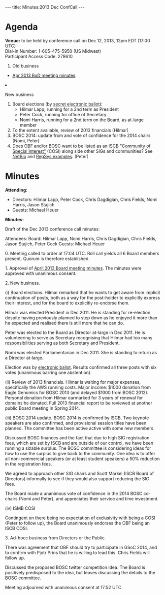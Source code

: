 ---
title: Minutes:2013 Dec ConfCall
---

= Agenda =

'''Venue:''' to be held by conference call on Dec 12, 2013, 12pm EDT (17:00 UTC) <br/>
Dial-in Number:	1-605-475-5950  (US Midwest) <br/>
Participant Access Code:	279610

<ol>
<li> Old business </li>
 <ul>
  <li> [[Minutes:2013_Apr_ConfCall| Apr 2013 BoD meeting minutes]]</li>
 </ul>  
<li>New business</li>
<ol style="list-style-type:lower-roman">
 <li> Board elections (by [https://vote.heliosvoting.org/helios/e/obf-board-dec2013 secret electronic ballot]):
 <ul><li>Hilmar Lapp, running for a 2nd term as President</li>
   <li>Peter Cock, running for office of Secretary</li>
  <li> Nomi Harris, running for a 2nd term on the Board, as at-large member </li>
  </ul></li>
  <li> To the extent available, review of 2013 financials (Hilmar) </li>
  <li> BOSC 2014: update from and vote of confidence for the 2014 chairs (Nomi, Peter)</li>
  <li> Does OBF and/or BOSC want to be listed as an [http://www.iscb.org/iscb-affiliates-cosis ISCB "Community of Special Interest"] (COSI) along side other SIGs and communities? See [http://www.iscb.org/iscb-netbio-cosi NetBio] and [http://www.iscb.org/iscb-regsys-cosi RegSys examples]. (Peter) </li>
</ol>
</ol>

= Minutes =

'''Attending:'''
* Directors: Hilmar Lapp, Peter Cock, Chris Dagdigian, Chris Fields, Nomi Harris, Jason Stajich
* Guests: Michael Heuer

'''Minutes:'''

Draft of the Dec 2013 conference call minutes:

Attendees:
Board: Hilmar Lapp, Nomi Harris, Chris Dagdigian, Chris Fields, Jason Stajich, Peter Cock
Guests: Michael Heuer

0. Meeting called to order at 17:04 UTC. Roll call yields all 6 Board members present. Quorum is therefore established.

1. Approval of [http://www.open-bio.org/wiki/Minutes:2013_Apr_ConfCall April 2013 Board meeting minutes]. The minutes were approved with unanimous consent.

2. New business.

(i) Board elections. Hilmar remarked that he wants to get aware from implicit continuation of posts, both as a way for the post-holder to explicitly express their interest, and for the board to explicitly re-endorse them.

Hilmar was elected President in Dec 2011. He is standing for re-election despite having previously planned to step down as he enjoyed it more than he expected and realised there is still more that he can do.

Peter was elected to the Board as Director at-large in Dec 2011. He is volunteering to serve as Secretary recognising that Hilmar had too many responsibilities serving as both Secretary and President.

Nomi was elected Parliamentarian in Dec 2011. She is standing to return as a Director at-large.

Election was by [https://vote.heliosvoting.org/helios/e/obf-board-dec2013 electronic ballot]. Results confirmed all three posts with six votes (unanimous barring one abstention).

(ii) Review of 2013 financials.
Hilmar is waiting for major expenses, specifically the AWS running costs. Major income: $1000 donation from Eagle Genomics for BOSC 2013 (and delayed $1000 from BOSC 2012). Personal donation from Hilmar earmarked for 3 years of renewal for domains he donated. Full 2013 financial report to be reviewed at another public Board meeting in Spring 2014.


(iii) BOSC 2014 update.
BOSC 2014 is confirmed by ISCB. Two keynote speakers are also confirmed, and provisional session titles have been planned. The committee has been active active with some new members.

Discussed BOSC finances and the fact that due to high SIG registration fees, which are set by ISCB and are outside of our control, we have been running a sizable surplus. The BOSC committee is considering ideas for how to use the surplus to give back to the community. One idea is to offer all non-commercial speakers (or at least student speakers) a 50% reduction in the registration fees.

We agreed to approach other SIG chairs and Scott Markel (ISCB Board of Directors) informally to see if they would also support reducing the SIG fees.

The Board made a unanimous vote of confidence in the 2014 BOSC co-chairs (Nomi and Peter), and appreciates their service and time investment.

(iv) ISMB COSI

Contingent on there being no expectation of exclusivity with being a COSI (Peter to follow up), the Board unanimously endorses the OBF being an ISCB COSI.

3. Ad-hocc business from Directors or the Public.

There was agreement that OBF should try to participate in GSoC 2014, and to confirm with Pjotr Prins that he is willing to lead this. Chris Fields will follow up.

Discussed the proposed BOSC twitter competition idea. The Board is positively predisposed to the idea, but leaves discussing the details to the BOSC committee.

Meeting adjourned with unanimous consent at 17:52 UTC.